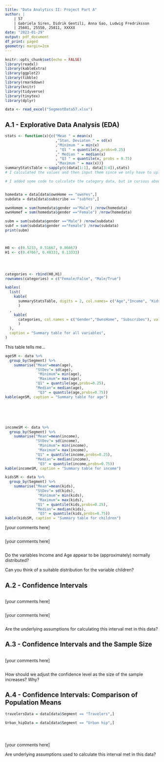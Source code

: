 ```yaml
---
title: "Data Analytics II: Project Part A"
author: |
    | 57
    | Gabriela Siren, Didrik Gentili, Anna Gao, Ludwig Fredriksson
    | 25601, 25550, 25811, XXXXX
date: "2023-01-29"
output: pdf_document
df_print: paged
geometry: margin=2cm
---
```


```r
knitr::opts_chunk$set(echo = FALSE)
library(readxl)
library(kableExtra)
library(ggplot2)
library(tibble)
library(rmarkdown)
library(knitr)
library(tidyverse)
library(tinytex)
library(dplyr)
```


```r
data <- read_excel("SegmentData57.xlsx")
```

## A.1 - Explorative Data Analysis (EDA)

```r
stats <- function(x){c("Mean " = mean(x)
                       ,"Stan. Deviaton " = sd(x)
                       ,"Minimum " = min(x)
                       , "Q1 " = quantile(x,probs=0.25)
                       ," Median " = median(x)
                       , "Q3 " = quantile(x, probs = 0.75)
                       ,"Maximum " = max(x))}
summaryStatsTable <-sapply(c(data[1:1], data[3:4]),stats)
# I calculated the values and then input them since we only have to upload the pdf and not our code

# I added some code to calculate the category data, but im curious about how you calculated H0 and H1, i dont get the same answers


homedata = data[data$ownHome == "ownYes",]
subdata = data[data$subscribe == "subYes",]

ownHomem = sum(homedata$gender =="Male") /nrow(homedata)
ownHomef = sum(homedata$gender =="Female") /nrow(homedata)

subm = sum(subdata$gender =="Male") /nrow(subdata)
subf = sum(subdata$gender =="Female") /nrow(subdata)
print(subm)



H0 <- c(0.5233, 0.51667, 0.86667)
H1 <- c(0.47667, 0.48333, 0.13333)




categories <- rbind(H0,H1)
rownames(categories) = c("Female/False", "Male/True")

kables(
  list(
    kable(
      summaryStatsTable, digits = 2, col.names= c("Age","Income", "Kids"), valign = "t", booktabs = "True"
      )
  ,
    kable(
      categories, col.names = c("Gender","OwnsHome", "Subscribes"), valign = "t", booktabs = "True"
      )
  ),
  caption = "Summary table for all variables",
)
```
This table tells me...

```r
ageSM <- data %>%
  group_by(Segment) %>%
    summarise("Mean"=mean(age),
              "StDev"= sd(age),
               "Minimum"= min(age),
               "Maximum"= max(age),
              "Q1" = quantile(age,probs=0.25),
              "Median"= median(age),
               "Q3" = quantile(age,probs=0.75))
kable(ageSM, caption = "Summary table for age")






incomeSM <- data %>%
  group_by(Segment) %>%
    summarise("Mean"=mean(income),
              "StDev"= sd(income),
               "Minimum"= min(income),
               "Maximum"= max(income),
              "Q1" = quantile(income,probs=0.25),
              "Median"= median(income),
               "Q3" = quantile(income,probs=0.75))
kable(incomeSM, caption = "Summary table for income")

kidsSM <- data %>%
  group_by(Segment) %>%
    summarise("Mean"=mean(kids),
              "StDev"= sd(kids),
               "Minimum"= min(kids),
               "Maximum"= max(kids),
              "Q1" = quantile(kids,probs=0.25),
              "Median"= median(kids),
               "Q3" = quantile(kids,probs=0.75))
kable(kidsSM, caption = "Summary table for children")

```

[your comments here]

```r

```

[your comments here]

```r

```

Do the variables Income and Age appear to be (approximately) normally distributed? 

Can you think of a suitable distribution for the variable children? 


## A.2 - Confidence Intervals

```r

```

[your comments here]

```r

```

[your comments here]

```r

```

Are the underlying assumptions for calculating this interval met in this data? 

## A.3 - Confidence Intervals and the Sample Size

```r

```

[your comments here]

```r

```

How should we adjust the confidence level as the size of the sample increases? Why?


## A.4 - Confidence Intervals: Comparison of Population Means

```r
travelersData = data[data$Segment == "Travelers",]

Urban_hipData = data[data$Segment == "Urban hip",]





```

[your comments here]

Are underlying assumptions used to calculate this interval met in this data?

